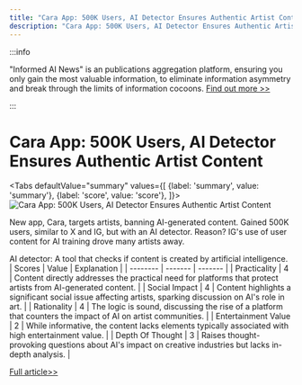 ```yaml
---
title: "Cara App: 500K Users, AI Detector Ensures Authentic Artist Content"
description: "Cara App: 500K Users, AI Detector Ensures Authentic Artist Content"
---
```



:::info

"Informed AI News" is an publications aggregation platform, ensuring you only gain the most valuable information, to eliminate information asymmetry and break through the limits of information cocoons.  [Find out more >>](/)

:::

# Cara App: 500K Users, AI Detector Ensures Authentic Artist Content


<Tabs
	defaultValue="summary"
	values={[
	{label: 'summary', value: 'summary'},
	{label: 'score', value: 'score'},
]}>
<TabItem value="summary">
<img
  src="https://image.informedainews.com/2024/06/08/To-wz4-1717825172-0.jpg"
  alt="Cara App: 500K Users, AI Detector Ensures Authentic Artist Content"
/>



New app, Cara, targets artists, banning AI-generated content. Gained 500K users, similar to X and IG, but with an AI detector. Reason? IG's use of user content for AI training drove many artists away.

AI detector: A tool that checks if content is created by artificial intelligence.
</TabItem>
<TabItem value="score">
	| Scores     | Value   | Explanation |
	| -------- | ------- | ------- |
	| Practicality  | 4    | Content directly addresses the practical need for platforms that protect artists from AI-generated content.    |
	| Social Impact | 4     | Content highlights a significant social issue affecting artists, sparking discussion on AI's role in art.    |
	| Rationality    | 4    | The logic is sound, discussing the rise of a platform that counters the impact of AI on artist communities.    |
	| Entertainment Value    | 2    | While informative, the content lacks elements typically associated with high entertainment value.    |
	| Depth Of Thought    | 3    | Raises thought-provoking questions about AI's impact on creative industries but lacks in-depth analysis.    |
</TabItem>
</Tabs>

[Full article>>](https://x.com/nishuang/status/1798689734719615133)
